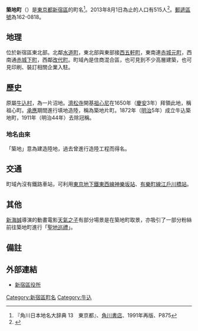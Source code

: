 {{Pathnav|日本|東京都|新宿區|name=築地町|frame=1}}
{{Infobox Settlement
|official_name = 築地町
|native_name =
|settlement_type = [[町|町]]
|image_skyline =
|imagesize =
|image_caption =
|image_flag =
|image_seal =
| image_map =
| map_caption =
| pushpin_map =
|subdivision_type = [[國家|國家]]
|subdivision_name = [[File:Flag_of_Japan.svg|border]] [[日本|日本]]
|subdivision_type1 = [[都道府縣|都道府縣]]
|subdivision_name1 = [[File:Flag_of_Tokyo_Prefecture.svg|25px]] [[東京都|東京都]]
|subdivision_type2 = [[東京都區部|特別區]]
|subdivision_name2 = [[File:Flag_of_Shinjuku,_Tokyo.svg|25px]] [[新宿區|新宿區]]
|established_title =
|established_date =
|government_type =
|leader_title =
|leader_name =
|area_magnitude =
|area_total_sq_mi =
|area_total_km2 =
|area_land_sq_mi =
|area_land_km2 =
|area_urban_sq_mi =
|area_urban_km2 =
|area_metro_km2 =
|area_metro_sq_mi =
|population_as_of= 2013年（平成25年）8月1日
|population_footnotes =
|population_total = 515
|population_urban =
|population_metro =
|population_density_sq_mi =
|population_density_km2 =
| timezone = [[日本標準時間|JST]]
| utc_offset = +9
|timezone_DST =
|utc_offset_DST =
|latd=|latm=|lats=|latNS=
|longd=|longm=|longs=|longEW=
|elevation_footnotes=
|elevation_m =
|elevation_ft =
|postal_code_type = [[郵遞區號|郵遞區號]]
|postal_code = 162-0818
|area_code =
|website =
|footnotes =
}}
'''築地町'''（{{jpn|j=築地町|hg=つきじまち|rm=Tsukijimachi|f=y}}）是[[東京都|東京都]][[新宿區|新宿區]]的町名<ref name="kado">『角川日本地名大辞典 13　東京都』、[[角川書店|角川書店]]、1991年再版、P875</ref>。2013年8月1日為止的人口有515人<ref>{{Cite web |url=http://www.city.shinjuku.lg.jp/content/000130038.xls |title=新宿区　住民基本台帳の町丁別世帯数及び男女別人口（日本人と外国人の合計） |accessdate=2013-08-10 |archive-date=2014-08-19 |archive-url=https://web.archive.org/web/20140819083633/http://www.city.shinjuku.lg.jp/content/000130038.xls |dead-url=no }}</ref>。[[郵遞區號|郵遞區號]]為162-0818。

== 地理 ==
位於新宿區東北部。北鄰[[水道町_(新宿區)|水道町]]，東北部與東部接[[西五軒町|西五軒町]]，東南連[[赤城元町|赤城元町]]，西南通[[赤城下町|赤城下町]]，西鄰[[改代町|改代町]]。町域內是住商混合區，也可見到不少高層建築，也可見印刷、裝訂相關企業入駐。

== 歷史 ==
原屬[[牛込村|牛込村]]，為一片沼地。[[濟松寺|濟松寺]]開基[[祖心尼|祖心尼]]在1650年（[[慶安|慶安]]3年）拜領此地，稱祖心町。[[承應|承應]]期間進行填地造陸，稱為築地片町。1872年（[[明治|明治]]5年）成立牛込築地町，1911年（明治44年）去除冠稱。
=== 地名由來 ===
「築地」意為建造陸地，過去曾進行造陸工程而得名。

== 交通 ==
町域內沒有鐵路車站，可利用[[東京地下鐵|東京地下鐵]][[東京地下鐵東西線|東西線]][[神樂坂站|神樂坂站]]、[[東京地下鐵有樂町線|有樂町線]][[江戶川橋站|江戶川橋站]]。

== 其他 ==
[[新海誠|新海誠]]導演的動畫電影[[天氣之子|天氣之子]]有部分場景是在築地町取景，亦吸引了一部分粉絲前往築地町進行「[[聖地巡禮|聖地巡禮]]」。

== 備註 ==
{{reflist}}

== 外部連結 ==
* [http://www.city.shinjuku.lg.jp/ 新宿區役所] {{Wayback|url=http://www.city.shinjuku.lg.jp/ |date=20130630141142 }}

{{新宿區的町名}}

{{DEFAULTSORT:Tsukijimachi}}
[[Category:新宿區町名|Category:新宿區町名]]
[[Category:牛込|Category:牛込]]